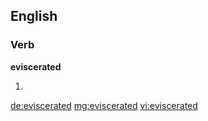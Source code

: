 ==English==

===Verb===
'''eviscerated'''

# {{past of|[[eviscerate]]}}

[[de:eviscerated]]
[[mg:eviscerated]]
[[vi:eviscerated]]